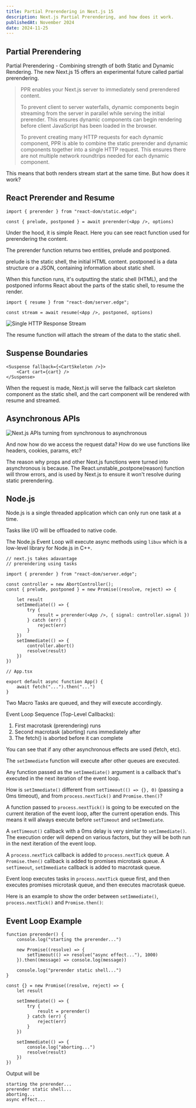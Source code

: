 ```yaml
---
title: Partial Prerendering in Next.js 15
description: Next.js Partial Prerendering, and how does it work.
publishedAt: November 2024
date: 2024-11-25
---
```


## Partial Prerendering

Partial Prerendering - Combining strength of both Static and Dynamic Rendering.
The new Next.js 15 offers an experimental future called partial prerendering.

> PPR enables your Next.js server to immediately send prerendered content. 
> 
> To prevent client to server waterfalls, dynamic components begin streaming from the server in parallel while serving the initial prerender. This ensures dynamic components can begin rendering before client JavaScript has been loaded in the browser. 
>  
> To prevent creating many HTTP requests for each dynamic component, PPR is able to combine the static prerender and dynamic components together into a single HTTP request. This ensures there are not multiple network roundtrips needed for each dynamic component. 

This means that both renders stream start at the same time. But how does it work?

## React Prerender and Resume

```tsx
import { prerender } from "react-dom/static.edge";

const { prelude, postponed } = await prerender(<App />, options)
```

Under the hood, it is simple React. Here you can see react function used for prerendering the content.

The prerender function returns two entities, prelude and postponed.

prelude is the static shell, the initial HTML content. postponed is a data structure or a JSON, containing information about static shell.

When this function runs, it's outputting the static shell (HTML), and the postponed informs React about the parts of the static shell, to resume the render.

```tsx
import { resume } from "react-dom/server.edge";

const stream = await resume(<App />, postponed, options)
```

<Image
  alt="Single HTTP Response Stream"
  src="https://utfs.io/f/oPLsS5Cstz1w0sPI5boQM1ysu7AVBJoSp2Hb86LIE4mW0ahr"
  width={665}
  height={373}
/>

The resume function will attach the stream of the data to the static shell.

## Suspense Boundaries

```tsx
<Suspense fallback={<CartSkeleton />}>
	<Cart cart={cart} />
</Suspense>
```

When the request is made, Next.js will serve the fallback cart skeleton component as the static shell, and the cart component will be rendered with resume and streamed.

## Asynchronous APIs

<Image
  alt="Next.js APIs turning from synchronous to asynchronous"
  src="https://utfs.io/f/oPLsS5Cstz1wCvxRxogWcuSlwZhBHqV4vj3KDiACIoEpJm1G"
  width={1073}
  height={565}
/>

And now how do we access the request data? How do we use functions like headers, cookies, params, etc?

The reason why props and other Next.js functions were turned into asynchronous is because. The React.unstable_postpone(reason) function will throw errors, and is used by Next.js to ensure it won't resolve during static prerendering.

## Node.js

Node.js is a single threaded application which can only run one task at a time.

Tasks like I/O will be offloaded to native code.

The Node.js Event Loop will execute async methods using `libuv` which is a low-level library for Node.js in C++.

```tsx
// next.js takes adavantage
// prerendering using tasks

import { prerender } from "react-dom/server.edge";

const controller = new AbortController();
const { prelude, postponed } = new Promise((resolve, reject) => {

	let result
	setImmediate(() => {
		try {
			result = prerender(<App />, { signal: controller.signal })
		} catch (err) {
			reject(err)
		}
	})
	setImmediate(() => {
		controller.abort()
		resolve(result)
	})
})

// App.tsx

export default async function App() {
	await fetch("...").then("...")
}
```

Two Macro Tasks are queued, and they will execute accordingly.

Event Loop Sequence (Top-Level Callbacks):

1. First macrotask (prerendering) runs
2. Second macrotask (aborting) runs immediately after
3. The fetch() is aborted before it can complete

You can see that if any other asynchronous effects are used (fetch, etc).

The `setImmediate` function will execute after other queues are executed.

Any function passed as the `setImmediate()` argument is a callback that's executed in the next iteration of the event loop.

How is `setImmediate()` different from `setTimeout(() => {}, 0)` (passing a 0ms timeout), and from `process.nextTick()` and `Promise.then()`?

A function passed to `process.nextTick()` is going to be executed on the current iteration of the event loop, after the current operation ends. This means it will always execute before `setTimeout` and `setImmediate`.

A `setTimeout()` callback with a 0ms delay is very similar to `setImmediate()`. The execution order will depend on various factors, but they will be both run in the next iteration of the event loop.

A `process.nextTick` callback is added to `process.nextTick` queue. A `Promise.then()` callback is added to promises microtask queue. A `setTimeout`, `setImmediate` callback is added to macrotask queue.

Event loop executes tasks in `process.nextTick` queue first, and then executes promises microtask queue, and then executes macrotask queue.

Here is an example to show the order between `setImmediate()`, `process.nextTick()` and `Promise.then()`:

## Event Loop Example

```tsx
function prerender() {
    console.log("starting the prerender...")
    
    new Promise((resolve) => {
        setTimeout(() => resolve("async effect..."), 1000)
    }).then((message) => console.log(message))

    console.log("prerender static shell...")
}

const {} = new Promise((resolve, reject) => {
    let result
    
    setImmediate(() => {
        try {
            result = prerender()
        } catch (err) {
            reject(err)
        }
    })
    
    setImmediate(() => {
        console.log("aborting...")
        resolve(result)
    })
})
```

Output will be

```
starting the prerender...
prerender static shell...
aborting...
async effect...
```
